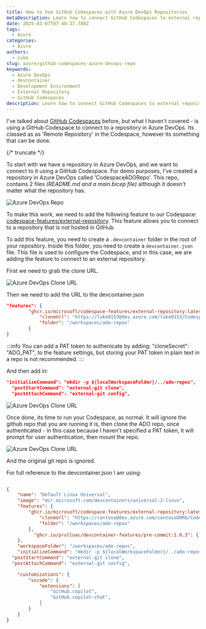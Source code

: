 ```yaml
---
title: How to Use GitHub Codespaces with Azure DevOps Repositories
metaDescription: Learn how to connect GitHub Codespaces to external repositories in Azure DevOps using the external-repository feature and devcontainer configuration.
date: 2025-03-07T07:40:37.780Z
tags:
  - Azure
categories:
  - Azure
authors:
  - Luke
slug: azure/github-codespaces-azure-devops-repo
keywords:
  - Azure DevOps
  - devcontainer
  - Development Environment
  - External Repository
  - GitHub Codespaces
description: Learn how to connect GitHub Codespaces to external repositories in Azure DevOps using the external-repository feature and devcontainer configuration.
---
```


I've talked about [GitHub Codespaces](https://luke.geek.nz/azure/Getting-Started-with-GitHub-Codespaces/) before, but what I haven't covered - is using a GitHub Codespace to connect to a repository in Azure DevOps. Its classed as as 'Remote Repository' in the Codespace, however its something that can be done.

{/* truncate */}

To start with we have a repository in Azure DevOps, and we want to connect to it using a GitHub Codespace. For demo purposes, I've created a repository in Azure DevOps called 'CodespaceADORepo'. This repo, contains 2 files _(README.md and a main.bicep file)_ although it doesn't matter what the repository has.

![Azure DevOps Repo](images/Codespace_ADORepo.jpg)

To make this work, we need to add the following feature to our Codespace: [codespace-features/external-repository](https://github.com/microsoft/codespace-features/pkgs/container/codespace-features%2Fexternal-repository). This feature allows you to connect to a repository that is not hosted in GitHub.

To add this feature, you need to create a `.devcontainer` folder in the root of your repository. Inside this folder, you need to create a `devcontainer.json` file. This file is used to configure the Codespace, and in this case, we are adding the feature to connect to an external repository.

First we need to grab the clone URL.

![Azure DevOps Clone URL](images/Codespace_ADO_CloneURL.gif)

Then we need to add the URL to the devcontainer.json

```json
"features": {
		"ghcr.io/microsoft/codespace-features/external-repository:latest": {
			"cloneUrl": "https://luke0153@dev.azure.com/luke0153/CodespaceDemo/_git/CodespaceADORepo",
			"folder": "/workspaces/ado-repos"
		}
}
```
:::info
You can add a PAT token to authenicate by adding: "cloneSecret": "ADO_PAT", to the feature settings, but storing your PAT token in plain text in a repo is not recommended.
:::

And then add in: 

```json
"initializeCommand": "mkdir -p ${localWorkspaceFolder}/../ado-repos",
  "postStartCommand": "external-git clone",
  "postAttachCommand": "external-git config",
```

![Azure DevOps Clone URL](images/Codespace_ADO_AddExternalGitClone.gif)

Once done, its time to run your Codespace, as normal. It will ignore the github repo that you are running it is, then clone the ADO repo, once authenticated - in this case because I haven't specified a PAT token, it will prompt for user authentication, then mount the repo.

![Azure DevOps Clone URL](images/Codespace_ADO_RunExternalGit.gif)

And the original git repo is ignored.

For full reference to the devcontainer.json I am using:

```json

{
	"name": "Default Linux Universal",
	"image": "mcr.microsoft.com/devcontainers/universal:2-linux",
	"features": {
		"ghcr.io/microsoft/codespace-features/external-repository:latest": {
			"cloneUrl": "https://contoso@dev.azure.com/contosoOORG/CodespaceDemo/_git/CodespaceADORepo",
			"folder": "/workspaces/ado-repos"
		},
		  "ghcr.io/prulloac/devcontainer-features/pre-commit:1.0.3": {},	
	},
	"workspaceFolder": "/workspaces/ado-repos",
	"initializeCommand": "mkdir -p ${localWorkspaceFolder}/../ado-repos",
  "postStartCommand": "external-git clone",
  "postAttachCommand": "external-git config",

	"customizations": {
		"vscode": {
			"extensions": [
				"GitHub.copilot",
				"GitHub.copilot-chat",
			]
		}
	}
}
```
